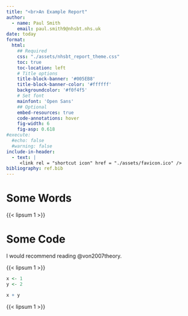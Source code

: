 ```yaml
---
title: "<br>An Example Report"
author: 
  - name: Paul Smith
    email: paul.smith9@nhsbt.nhs.uk
date: today
format: 
  html:
    ## Required
    css: "./assets/nhsbt_report_theme.css"
    toc: true
    toc-location: left
    # Title options
    title-block-banner: '#005EB8'
    title-block-banner-color: '#ffffff'
    backgroundcolor: '#f0f4f5'
    # Set font
    mainfont: 'Open Sans'
    ## Optional
    embed-resources: true
    code-annotations: hover
    fig-width: 6
    fig-asp: 0.618
#execute:
  #echo: false
  #warning: false
include-in-header:
  - text: |
     <link rel = "shortcut icon" href = "./assets/favicon.ico" />
bibliography: ref.bib
---
```


# Some Words

{{< lipsum 1 >}}

# Some Code

I would recommend reading @von2007theory. 

{{< lipsum 1 >}}

```r
x <- 1
y <- 2

x + y
```

{{< lipsum 1 >}}